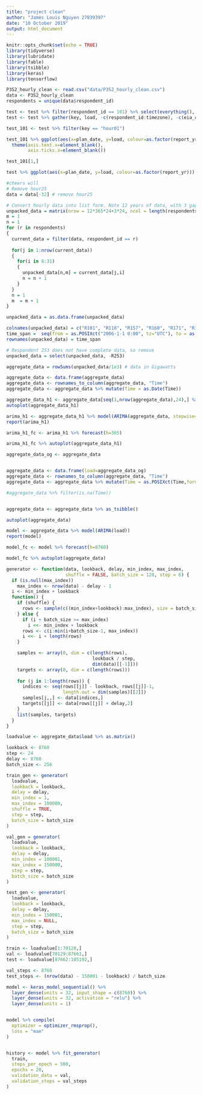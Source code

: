 ---
title: "project clean"
author: "James Louis Nguyen 27839397"
date: "10 October 2019"
output: html_document
---

```{r setup, include=FALSE}
knitr::opts_chunk$set(echo = TRUE)
library(tidyverse)
library(lubridate)
library(fable)
library(tsibble)
library(keras)
library(tensorflow)

```

```{r}
P3S2_hourly_clean <- read.csv("data/P3S2_hourly_clean.csv")
data <- P3S2_hourly_clean
respondents = unique(data$respondent_id)
```

```{r}
test <- test %>% filter(respondent_id == 101) %>% select(everything(), -hour25)
test <- test %>% gather(key, load, -c(respondent_id:timezone), -c(eia_code:dow))
```


```{r}
test_101 <- test %>% filter(key == "hour01")

test_101 %>% ggplot(aes(x=plan_date, y=load, colour=as.factor(report_yr))) + geom_line(group=1) + 
  theme(axis.text.x=element_blank(),
        axis.ticks.x=element_blank())

test_101[1,]
```


```{r}
test %>% ggplot(aes(x=plan_date, y=load, colour=as.factor(report_yr))) + geom_line(group=1) + facet_wrap(~respondent_id)
```


```{r}
#cheers will
# Remove hour25
data = data[-32] # remove hour25

# Convert hourly data into list form. Note 12 years of data, with 3 gap years in 2008, 2012 and 2016.
unpacked_data = matrix(nrow = 12*365*24+3*24, ncol = length(respondents))
m = 1
n = 1
for (r in respondents)
{
  current_data = filter(data, respondent_id == r)
  
  for(j in 1:nrow(current_data))
  {
    for(i in 8:31)
    {
      unpacked_data[n,m] = current_data[j,i] 
      n = n + 1
    }
  }
  n = 1
  m  = m + 1
}

unpacked_data = as.data.frame(unpacked_data)

colnames(unpacked_data) = c("R101", "R118", "R157", "R160", "R171", "R172", "R180", "R182", "R194", "R197", "R210", "R211", "R232", "R233", "R234", "R235", "R236", "R240", "R243", "R251", "R253", "R263", "R267", "R275")
time_span =  seq(from = as.POSIXct("2006-1-1 0:00", tz="UTC"), to = as.POSIXct("2017-12-31 23:00", tz="UTC"), by="hour")  
rownames(unpacked_data) = time_span

# Respondent 253 does not have complete data, so remove
unpacked_data = select(unpacked_data, -R253)

aggregate_data = rowSums(unpacked_data/1e3) # data in Gigawatts

```

```{r}
aggregate_data <- data.frame(aggregate_data)
aggregate_data <- rownames_to_column(aggregate_data, "Time")
aggregate_data <- aggregate_data %>% mutate(Time = as.Date(Time))

aggregate_data_h1 <- aggregate_data[seq(1,nrow(aggregate_data),24),] %>% as_tsibble()
autoplot(aggregate_data_h1)

arima_h1 <- aggregate_data_h1 %>% model(ARIMA(aggregate_data, stepwise=FALSE, approximation=FALSE))
report(arima_h1)

arima_h1_fc <- arima_h1 %>% forecast(h=365)

arima_h1_fc %>% autoplot(aggregate_data_h1)

```

```{r}
aggregate_data_og <- aggregate_data


aggregate_data <- data.frame(load=aggregate_data_og)
aggregate_data <- rownames_to_column(aggregate_data, "Time")
aggregate_data <- aggregate_data %>% mutate(Time = as.POSIXct(Time,format="%Y-%m-%d %H:%M:%S",tz="Etc/GMT+8"))

#aggregate_data %>% filter(is.na(Time))


aggregate_data <- aggregate_data %>% as_tsibble()

autoplot(aggregate_data)

model <- aggregate_data %>% model(ARIMA(load))
report(model)

model_fc <- model %>% forecast(h=8760)

model_fc %>% autoplot(aggregate_data)
```

```{r}
generator <- function(data, lookback, delay, min_index, max_index,
                      shuffle = FALSE, batch_size = 128, step = 6) {
  if (is.null(max_index))
    max_index <- nrow(data) - delay - 1
  i <- min_index + lookback
  function() {
    if (shuffle) {
      rows <- sample(c((min_index+lookback):max_index), size = batch_size)
    } else {
      if (i + batch_size >= max_index)
        i <<- min_index + lookback
      rows <- c(i:min(i+batch_size-1, max_index))
      i <<- i + length(rows)
    }

    samples <- array(0, dim = c(length(rows),
                                lookback / step,
                                dim(data)[[-1]]))
    targets <- array(0, dim = c(length(rows)))
                      
    for (j in 1:length(rows)) {
      indices <- seq(rows[[j]] - lookback, rows[[j]]-1,
                     length.out = dim(samples)[[2]])
      samples[j,,] <- data[indices,]
      targets[[j]] <- data[rows[[j]] + delay,2]
    }           
    list(samples, targets)
  }
}
```

```{r}
loadvalue <- aggregate_data$load %>% as.matrix()

lookback <- 8760
step <- 24
delay <- 8760
batch_size <- 256

train_gen <- generator(
  loadvalue,
  lookback = lookback,
  delay = delay,
  min_index = 1,
  max_index = 100000,
  shuffle = TRUE,
  step = step, 
  batch_size = batch_size
)

val_gen = generator(
  loadvalue,
  lookback = lookback,
  delay = delay,
  min_index = 100001,
  max_index = 150000,
  step = step,
  batch_size = batch_size
)

test_gen <- generator(
  loadvalue,
  lookback = lookback,
  delay = delay,
  min_index = 150001,
  max_index = NULL,
  step = step,
  batch_size = batch_size
)
```

```{r}
train <- loadvalue[1:70128,]
val <- loadvalue[70129:87661,]
test <- loadvalue[87662:105192,]

val_steps <- 8760
test_steps <- (nrow(data) - 150001 - lookback) / batch_size
```


```{r}
model <- keras_model_sequential() %>% 
  layer_dense(units = 32, input_shape = c(8760)) %>% 
  layer_dense(units = 32, activation = "relu") %>% 
  layer_dense(units = 1)


model %>% compile(
  optimizer = optimizer_rmsprop(),
  loss = "mae"
)


history <- model %>% fit_generator(
  train,
  steps_per_epoch = 500,
  epochs = 20,
  validation_data = val,
  validation_steps = val_steps
)
```

